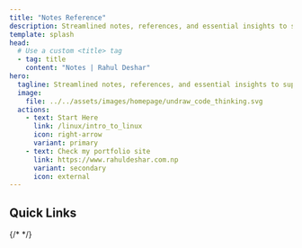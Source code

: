 ```yaml
---
title: "Notes Reference"
description: Streamlined notes, references, and essential insights to supercharge your coding journey. 
template: splash
head:
  # Use a custom <title> tag
  - tag: title
    content: "Notes | Rahul Deshar"
hero:
  tagline: Streamlined notes, references, and essential insights to supercharge your coding journey. 
  image:
    file: ../../assets/images/homepage/undraw_code_thinking.svg
  actions:
    - text: Start Here
      link: /linux/intro_to_linux
      icon: right-arrow
      variant: primary
    - text: Check my portfolio site
      link: https://www.rahuldeshar.com.np
      variant: secondary
      icon: external
---
```



## Quick Links
{/* <CardGrid stagger> */}
<CardGrid>
  <LinkCard
    title="Learn Linux"
    description="Explore essential Linux commands and solution for common problems."
    href="/linux/intro_to_linux"
  />
  <LinkCard
    title="Programming Tools that I use"
    description="Discover key programming tools and utilities with me."
    href="/programming_tools/tmux"
  />
  <LinkCard
    title="Learn Database with me"
    description="Dive into databases."
    href="/database/intro/"
  />
  <LinkCard
    title="Quick Reference"
    description="Access concise references for Starlight elements."
    href="/guides/example/"
  />
</CardGrid>
